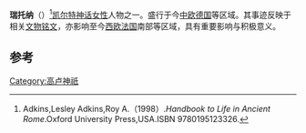 {{Infobox deity|type=irish
| image = PachtenContiomagusStein.jpg
| caption =瑞托纳的相关文物
| name = 瑞托纳
|ethnic_group=[[特雷維里人|特雷維里人]]}}
'''瑞托纳'''（{{lang-en|Ritona}}）<ref>Adkins,Lesley Adkins,Roy A.（1998）.''Handbook to Life in Ancient Rome''.Oxford University Press,USA.ISBN 9780195123326.</ref>[[凯尔特神话|凯尔特神话]][[女性|女性]]人物之一。盛行于今[[中欧|中欧]][[德国|德国]]等区域。其事迹反映于相关[[文物|文物]][[铭文|铭文]]，亦影响至今[[西欧|西欧]][[法国|法国]]南部等区域，具有重要影响与积极意义。

== 参考 ==
{{reflist}}
{{Gaulish-Brythonic mythology}}

[[Category:高卢神祇|Category:高卢神祇]]
